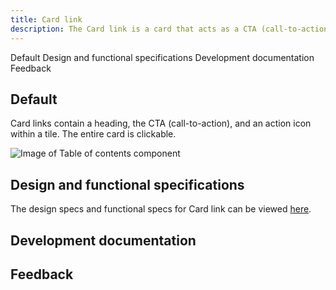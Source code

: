 ```yaml
---
title: Card link
description: The Card link is a card that acts as a CTA (call-to-action), typically used at the end of a section of a page.
---
```



<ComponentDescription name="Card Link" type="ui" />

<AnchorLinks>

<AnchorLink>Default</AnchorLink>
<AnchorLink>Design and functional specifications</AnchorLink>
<AnchorLink>Development documentation</AnchorLink>
<AnchorLink>Feedback</AnchorLink>

</AnchorLinks>

## Default
Card links contain a heading, the CTA (call-to-action), and an action icon within a tile. The entire card is clickable.

<Row>
<Column colMd={8} colLg={8}>

![Image of Table of contents component](../../images/component/card-link/card-link-default.jpg)

</Column>
</Row>


## Design and functional specifications

The design specs and functional specs for Card link can be viewed <a href="https://ibm.box.com/s/1u2m0fqdtrumog0ie2c4tfyyyn1clyj7" target="_blank">here</a>.

## Development documentation

<ComponentStatus name="Card Link" type="ui" />

## Feedback

<ComponentFeedback />
